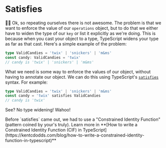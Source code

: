 # Satisfies

<EpicVideo url="https://www.epicreact.dev/workshops/react-fundamentals/satisfies" />

👨‍💼 Ok, so repeating ourselves there is not awesome. The problem is that we want
to enforce the value of our `operations` object, but to do that we either have
to widen the type of our `key` or list it explicitly as we're doing. This is
because when you cast your object to a type, TypeScript widens your type as far
as that cast. Here's a simple example of the problem:

```ts
type ValidCandies = 'twix' | 'snickers' | 'm&ms'
const candy: ValidCandies = 'twix'
// candy is 'twix' | 'snickers' | 'm&ms'
```

What we need is some way to enforce the values of our object, without having to
annotate our object. We can do this using TypeScript's
[`satisfies`](https://www.typescriptlang.org/docs/handbook/release-notes/typescript-4-9.html#the-satisfies-operator) syntax.
For example:

```ts
type ValidCandies = 'twix' | 'snickers' | 'm&ms'
const candy = 'twix' satisfies ValidCandies
// candy is 'twix'
```

See? No type widening! Wahoo!

<callout-info>
	Before `satisfies` came out, we had to use a "Constrained Identity Function"
	(pattern coined by your's truly). Learn more in **[How to write a Constrained
	Identity Function (CIF) in
	TypeScript](https://kentcdodds.com/blog/how-to-write-a-constrained-identity-function-in-typescript)**
</callout-info>
